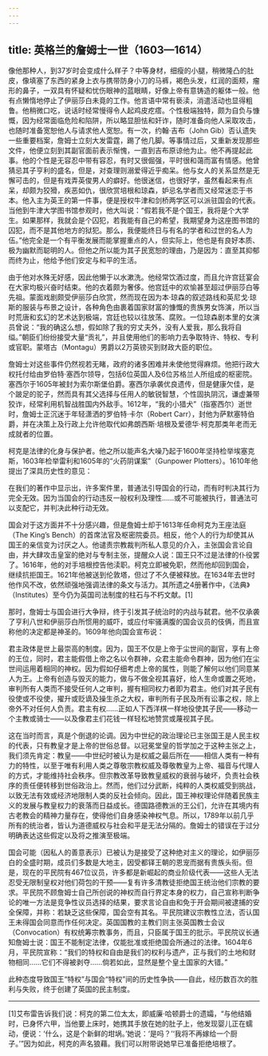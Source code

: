 ```yaml
---
---
---
```

title: 英格兰的詹姆士一世（1603—1614）
---




像他那种人，到37岁时会变成什么样子？中等身材，细瘦的小腿，稍微隆凸的肚皮，像填塞了东西的紧身上衣与携带防身小刀的马裤，褐色头发，红润的面颊，瘤形的鼻子，一双具有怀疑和忧伤眼神的蓝眼睛，好像上帝有意铸造的躯体一般。他有点懒惰地停止了伊丽莎白未竟的工作。他言语中常有亵渎，消遣活动也显得粗鲁。他稍微口吃，说话时经常慢得令人起鸡皮疙瘩。个性极端独特，颇为自负与慷慨，因为经常面临危险和陷阱，所以略显胆怯和奸诈，随时准备向他人采取攻击，也随时准备宽恕他人与请求他人宽恕。有一次，约翰·吉布（John Gib）否认遗失一些重要档案，詹姆士立刻大发雷霆，踢了他几脚。等事情过后，又重新发现那些文件，他便立刻到其副官面前表示惭愧，一直到吉布原谅他为止。他不再提起此事。他的个性是无容忍中带有容忍，有时又很倔强，平时很和蔼而富有情感。他曾猜忌其子亨利的盛名，但是，对查理则溺爱得近乎痴呆。他与女人的关系显然是无懈可击的，但是有戏弄英俊男人的癖好。他很迷信，也很好学，虽然看起来有点呆，却颇为狡猾，疾恶如仇，很欣赏培根和琼森，妒忌名学者而又经常迷恋于书本。他入主为英王的第一件事，便是授权牛津和剑桥两学区可以派驻国会的代表。当他到牛津大学图书馆参观时，他大叫说：“假若我不是个国王，我将是个大学生。如果那样，我就会是个囚犯，若我能有自己的希望，我期望身为这座图书馆的囚犯，而不是其他地方的狱犯。那么，我便能终日与有名的学者和过世的名人为伍。”他完全是一个有平衡发展而能掌握重点的人，但实际上，他也是有良好本质、极为幽默而聪明的人。但他之所以能为其子民宽恕的理由，乃是因为：直至其抑郁而终为止，他给予他们安定与和平的生活。

由于他对水殊无好感，因此他懒于以水漱洗。他经常饮酒过度，而且允许宫廷宴会在大家均极兴奋时结束。他的衣着颇为奢侈。他宫廷中的欢愉甚至超过伊丽莎白等先祖。蒙面戏剧颇受伊丽莎白欣赏，然而现在因为本·琼森的叙述路线和英尼戈·琼斯的服装与布景之设计，各种角色由裹着国家财富的慷慨的贵族男女饰演，所以当时荒唐和玄幻的艺术达到极端，宫廷也较以往放荡、腐败。一位琼森剧本里的女演员曾说：“我的确这么想，假如除了我的穷丈夫外，没有人爱我，那么我将自缢。”朝臣们纷纷接受大量“贡礼”，并且使用他们的影响力去争取特许、特权、专利或官职。蒙塔古（Montagu）男爵以2万英镑买到财政大臣的职位。

詹姆士对这些事件仍然视若无睹，政府的诸多困难并未使他觉得麻烦。他把行政大权托付给由罗伯特·塞西尔领导，包括6位英国人及6位苏格兰人所组成的枢密院。塞西尔于1605年被封为索尔斯堡伯爵。塞西尔承袭优良遗传，但是健康欠佳，是个跛足的驼子，然而具有其父选择与任用人的敏锐智慧，个性固执阴沉，谦虚兼带狡诈，经常利用机智战胜国内外敌手。1612年，“我的小猎犬”（指塞西尔）逝世时，詹姆士正沉迷于年轻潇洒的罗伯特·卡尔（Robert Carr），封他为萨默塞特伯爵，并在决策上及行政上允许他取代如弗朗西斯·培根及爱德华·柯克那类年老而无成就者的位置。

柯克是法律的化身与保护者。他之所以能声名大噪乃起于1600年坚持检举埃塞克斯，1603年检举雷利和1605年的“火药阴谋案”（Gunpower Plotters）。1610年他提出了深具历史性的意见：

在我们的著作中显示出，许多案件里，普通法引导国会的行动，而有时判决其行为完全无效。因为当国会的行动违反一般权利及理性……或不可能被执行，普通法可以支配它，并判决此种行动无效。

国会对于这方面并不十分感兴趣，但是詹姆士却于1613年任命柯克为王座法庭（The King’s Bench）的首席法官及枢密院委员。相反，他个人的行为却使其从国王的亲信变为讨厌之人。他谴责宗教裁判所私人意见的介入，主张国会言论自由，并大肆攻击皇室的绝对与专制主张，提醒众人说：国王只不过是法律的仆役罢了。1616年，他的对手培根控告他渎职。柯克立即被免职，然而他却回到国会，继续抗拒国王。1621年他被送到伦敦塔，但过了不久便被释放。在1634年去世时他作风不改，依然顽强地强调法律的条文与活力。其所遗之4册著作中，《法典》（Institutes）至今仍为英国司法制度的柱石与不朽文献。[1]

那时，詹姆士与国会进行大争辩，终于引发其子统治时的内战与弑君。他不仅承袭了亨利八世和伊丽莎白所惯用的威吓，或应付牢骚满腹的国会议员的伎俩，而且宣称他的决定都是神圣的。1609年他向国会宣布说：

君主政体是世上最崇高的制度。因为，国王不仅是上帝于尘世间的副官，享有上帝的王位，同时，君主能假借上帝之名以令群神，众君主能命令群神，因为他们在尘世间运用着相同的神权。因为假如仔细考虑上帝的属性，则能了解何以他们同意某人为王。上帝有创造与毁灭的能力，做与不做全视其喜好，给人生命或置之死地，审判所有人类而不接受任何人之审判，握有相同权力者即为君主。他们对其子民有役使或不役使，擢升或贬谪及操生杀之大权，审判所有子民及所有讼事之权，除上帝外不对任何人负责。君主有权……正如人下西洋棋一样地役使其子民——移动一个主教或骑士——以及像君主们花钱一样轻松地赞赏或蔑视其子民。



这在当时而言，真是个倒退的论调。因为中世纪的政治理论已主张国王是人民主权的代表，只有教皇才是上帝的世俗总督。以冠冕堂皇的哲学加之于这种主张之上，我们须先肯定：教皇——中世纪时被认为是权威之最后所在——相信人类有一种有力的特性，以至于唯有利用人类之尊敬宗教权威及尊敬教皇为上帝、福音与代理人的方式，才能维持社会秩序。但宗教改革导致教皇威权的衰弱与破坏，负责社会秩序的责任便转移到世俗政治上。然而，他们过分武断，纯粹的人类权威受到挑战，以致无法有效或经济地限制人类的反社会倾向。因此，国王神权理论伴随着民族主义的发展与教皇权力的衰落而日益成长。德国路德教派的王公们，允许在其境内有古老教会的精神力量存在，使得他们自身感染神权气息。所以，1789年以前几乎所有的统治者，皆认为道德威权与社会和平是无法分隔的。詹姆士的错误在于过分明确表达这些假定以及将之推演至极端。

国会可能（因私人的善意表示）已被认为是接受了这种绝对主义的理论，如伊丽莎白的全盛时期，成员们多数是大地主，因受都铎王朝的恩宠而据有贵族头衔。但是，现在的平民院有467位议员，许多都是新崛起的商业阶级代表——这些人无法忍受无限制皇权对他们荷包的干预——复有许多清教徒拒绝国王统治他们宗教的要求。平民院不顾詹姆士自己所创说的神权而自行界定本身的权力，自己宣称判断争论的唯一方法是竞争性议员选择的结果，要求言论自由和免于开会期间被逮捕的安全保障，并称：若缺乏这些保障，国会空有其名。平民院建议宗教性立法，否认国王未得国会同意而作任何决定。英国国教的主教们则主张英国教士会议（Convocation）有权统筹宗教事务，而且，只臣属于国王的批示。平民院议长通知詹姆士说：国王不能制定法律，仅能批准或拒绝国会所通过的法律。1604年6月，平民院宣称：“我们的特权和自由是我们的权利与遗产，正与我们的土地和财物相同……它们不得被剥夺……倘若如此，显然是整个皇土国家的大错。”

此种态度导致国王“特权”与国会“特权”间的历史性争执——自此，经历数百次的胜利与失败，终于创建了英国的民主制度。



* * *



[1]艾布雷告诉我们说：柯克的第二位太太，即威廉·哈顿爵士的遗孀，“与他结婚时，已身怀六甲，当他要上床时，她携其手放在她的肚子上，他发现婴儿正在蠕动，便说：‘什么，这是个新鲜的坩埚。’她说：‘是吗？’‘我将不再嫁给一个厨子。’”因为如此，柯克的声名狼藉。我们可以附带说她早已准备拒绝培根了。